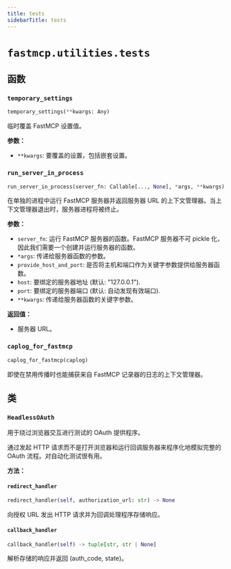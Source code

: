 ```yaml
---
title: tests
sidebarTitle: tests
---
```


# `fastmcp.utilities.tests`

## 函数

### `temporary_settings` <sup><a href="https://github.com/jlowin/fastmcp/blob/main/src/fastmcp/utilities/tests.py#L25" target="_blank"><Icon icon="github" style="width: 14px; height: 14px;" /></a></sup>

```python
temporary_settings(**kwargs: Any)
```


临时覆盖 FastMCP 设置值。

**参数：**
- `**kwargs`: 要覆盖的设置，包括嵌套设置。


### `run_server_in_process` <sup><a href="https://github.com/jlowin/fastmcp/blob/main/src/fastmcp/utilities/tests.py#L75" target="_blank"><Icon icon="github" style="width: 14px; height: 14px;" /></a></sup>

```python
run_server_in_process(server_fn: Callable[..., None], *args, **kwargs) -> Generator[str, None, None]
```


在单独的进程中运行 FastMCP 服务器并返回服务器 URL 的上下文管理器。当上下文管理器退出时，服务器进程将被终止。

**参数：**
- `server_fn`: 运行 FastMCP 服务器的函数。FastMCP 服务器不可 pickle 化，因此我们需要一个创建并运行服务器的函数。
- `*args`: 传递给服务器函数的参数。
- `provide_host_and_port`: 是否将主机和端口作为关键字参数提供给服务器函数。
- `host`: 要绑定的服务器地址 (默认\: "127.0.0.1").
- `port`: 要绑定的服务器端口 (默认\: 自动发现有效端口).
- `**kwargs`: 传递给服务器函数的关键字参数。

**返回值：**
- 服务器 URL。


### `caplog_for_fastmcp` <sup><a href="https://github.com/jlowin/fastmcp/blob/main/src/fastmcp/utilities/tests.py#L141" target="_blank"><Icon icon="github" style="width: 14px; height: 14px;" /></a></sup>

```python
caplog_for_fastmcp(caplog)
```


即使在禁用传播时也能捕获来自 FastMCP 记录器的日志的上下文管理器。


## 类

### `HeadlessOAuth` <sup><a href="https://github.com/jlowin/fastmcp/blob/main/src/fastmcp/utilities/tests.py#L152" target="_blank"><Icon icon="github" style="width: 14px; height: 14px;" /></a></sup>


用于绕过浏览器交互进行测试的 OAuth 提供程序。

通过发起 HTTP 请求而不是打开浏览器和运行回调服务器来程序化地模拟完整的 OAuth 流程。对自动化测试很有用。


**方法：**

#### `redirect_handler` <sup><a href="https://github.com/jlowin/fastmcp/blob/main/src/fastmcp/utilities/tests.py#L165" target="_blank"><Icon icon="github" style="width: 14px; height: 14px;" /></a></sup>

```python
redirect_handler(self, authorization_url: str) -> None
```

向授权 URL 发出 HTTP 请求并为回调处理程序存储响应。


#### `callback_handler` <sup><a href="https://github.com/jlowin/fastmcp/blob/main/src/fastmcp/utilities/tests.py#L171" target="_blank"><Icon icon="github" style="width: 14px; height: 14px;" /></a></sup>

```python
callback_handler(self) -> tuple[str, str | None]
```

解析存储的响应并返回 (auth_code, state)。


